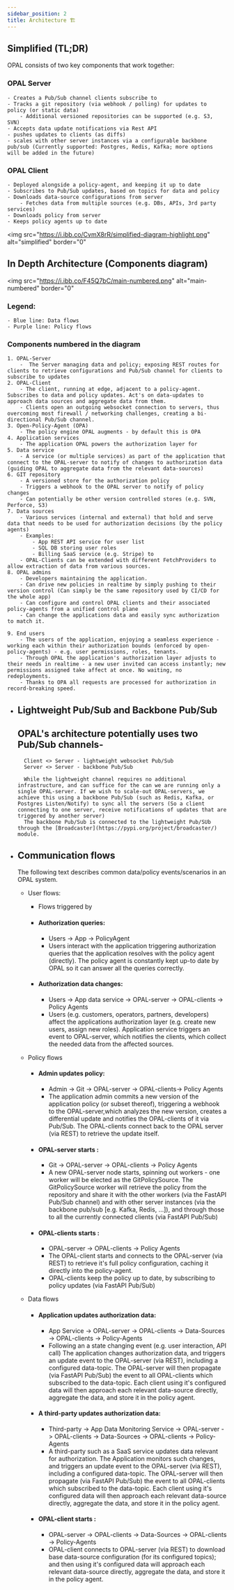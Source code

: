 ```yaml
---
sidebar_position: 2
title: Architecture 🏗️
---
```


## Simplified (TL;DR)

OPAL consists of two key components that work together:

### OPAL Server

    - Creates a Pub/Sub channel clients subscribe to
    - Tracks a git repository (via webhook / polling) for updates to policy (or static data)
        - Additional versioned repositories can be supported (e.g. S3, SVN)
    - Accepts data update notifications via Rest API
    - pushes updates to clients (as diffs)
    - scales with other server instances via a configurable backbone pub/sub (Currently supported: Postgres, Redis, Kafka; more options will be added in the future)

### OPAL Client

    - Deployed alongside a policy-agent, and keeping it up to date
    - Subscribes to Pub/Sub updates, based on topics for data and policy
    - Downloads data-source configurations from server
        - Fetches data from multiple sources (e.g. DBs, APIs, 3rd party services)
    - Downloads policy from server
    - Keeps policy agents up to date

<img
  src="https://i.ibb.co/CvmX8rR/simplified-diagram-highlight.png"
  alt="simplified"
  border="0"
></img>

## In Depth Architecture (Components diagram)

<img
  src="https://i.ibb.co/F45Q7bC/main-numbered.png"
  alt="main-numbered"
  border="0"
></img>

### Legend:

    - Blue line: Data flows
    - Purple line: Policy flows

### Components numbered in the diagram

    1. OPAL-Server
        -  The Server managing data and policy; exposing REST routes for clients to retrieve configurations and Pub/Sub channel for clients to subscribe to updates
    2. OPAL-Client
        - The client, running at edge, adjacent to a policy-agent. Subscribes to data and policy updates. Act's on data-updates to approach data sources and aggregate data from them.
        - Clients open an outgoing websocket connection to servers, thus overcoming most firewall / networking challenges, creating a bi-directional Pub/Sub channel.
    3. Open-Policy-Agent (OPA)
        - The policy engine OPAL augments - by default this is OPA
    4. Application services
        - The application OPAL powers the authorization layer for
    5. Data service
        - A service (or multiple services) as part of the application that connect to the OPAL-server to notify of changes to authorization data (guiding OPAL to aggregate data from the relevant data-sources)
    6. GIT repository
        - A versioned store for the authorization policy
        - Triggers a webhook to the OPAL server to notify of policy changes
        - Can potentially be other version controlled stores (e.g. SVN, Perforce, S3)
    7. Data sources
        - Various services (internal and external) that hold and serve data that needs to be used for authorization decisions (by the policy agents)
        - Examples:
            - App REST API service for user list
            - SQL DB storing user roles
            - Billing SaaS service (e.g. Stripe) to
        - OPAL-Clients can be extended with different FetchProviders to allow extraction of data from various sources.
    8. OPAL admins
        - Developers maintaining the application.
        - Can drive new policies in realtime by simply pushing to their version control (Can simply be the same repository used by CI/CD for the whole app)
        - Can configure and control OPAL clients and their associated policy-agents from a unified control plane
        - Can change the applications data and easily sync authorization to match it.

    9. End users
        - The users of the application, enjoying a seamless experience - working each within their authorization bounds (enforced by open-policy-agents) - e.g. user permissions, roles, tenants.
        - Through OPAL the application's authorization layer adjusts to their needs in realtime - a new user invited can access instantly; new permissions assigned take affect at once. No waiting, no redeployments.
        - Thanks to OPA all requests are processed for authorization in record-breaking speed.

- ## Lightweight Pub/Sub and Backbone Pub/Sub

  ## OPAL's architecture potentially uses two Pub/Sub channels-

        Client <> Server - lightweight websocket Pub/Sub
        Server <> Server - backbone Pub/Sub

        While the lightweight channel requires no additional infrastructure, and can suffice for the can we are running only a single OPAL-server. If we wish to scale-out OPAL-servers, we achieve this using a backbone Pub/Sub (such as Redis, Kafka, or Postgres Listen/Notify) to sync all the servers (So a client connecting to one server, receive notifications of updates that are triggered by another server)
        The backbone Pub/Sub is connected to the lightweight Pub/SUb through the [Broadcaster](https://pypi.org/project/broadcaster/) module.

- ## Communication flows

  The following text describes common data/policy events/scenarios in an OPAL system.

  - User flows:

    - Flows triggered by
    - #### **Authorization queries:**

      - Users -> App -> PolicyAgent
      - Users interact with the application triggering authorization queries that the application resolves with the policy agent (directly). The policy agent is constantly kept up-to date by OPAL so it can answer all the queries correctly.

    - #### **Authorization data changes:**
      - Users -> App data service -> OPAL-server -> OPAL-clients -> Policy Agents
      - Users (e.g. customers, operators, partners, developers) affect the applications authorization layer (e.g. create new users, assign new roles). Application service triggers an event to OPAL-server, which notifies the clients, which collect the needed data from the affected sources.

  - Policy flows

    - #### **Admin updates policy:**

      - Admin -> Git -> OPAL-server -> OPAL-clients-> Policy Agents
      - The application admin commits a new version of the application policy (or subset thereof), triggering a webhook to the OPAL-server,which analyzes the new version, creates a differential update and notifies the OPAL-clients of it via Pub/Sub. The OPAL-clients connect back to the OPAL server (via REST) to retrieve the update itself.

    - #### **OPAL-server starts :**
      - Git -> OPAL-server -> OPAL-clients -> Policy Agents
      - A new OPAL-server node starts, spinning out workers - one worker will be elected as the GitPolicySource. The GitPolicySource worker will retrieve the policy from the repository and share it with the other workers (via the FastAPI Pub/Sub channel) and with other server instances (via the backbone pub/sub [e.g. Kafka, Redis, ...]), and through those to all the currently connected clients (via FastAPI Pub/Sub)
    - #### **OPAL-clients starts :**
      - OPAL-server -> OPAL-clients -> Policy Agents
      - The OPAL-client starts and connects to the OPAL-server (via REST) to retrieve it's full policy configuration, caching it directly into the policy-agent.
      - OPAL-clients keep the policy up to date, by subscribing to policy updates (via FastAPI Pub/Sub)

  - Data flows

    - #### **Application updates authorization data:**

      - App Service -> OPAL-server -> OPAL-clients -> Data-Sources -> OPAL-clients -> Policy-Agents
      - Following an a state changing event (e.g. user interaction, API call) The application changes authorization data, and triggers an update event to the OPAL-server (via REST), including a configured data-topic. The OPAL-server will then propagate (via FastAPI Pub/Sub) the event to all OPAL-clients which subscribed to the data-topic.
        Each client using it's configured data will then approach each relevant data-source directly, aggregate the data, and store it in the policy agent.

    - #### **A third-party updates authorization data:**

      - Third-party -> App Data Monitoring Service -> OPAL-server -> OPAL-clients -> Data-Sources -> OPAL-clients -> Policy-Agents
      - A third-party such as a SaaS service updates data relevant for authorization. The Application monitors such changes, and triggers an update event to the OPAL-server (via REST), including a configured data-topic. The OPAL-server will then propagate (via FastAPI Pub/Sub) the event to all OPAL-clients which subscribed to the data-topic.
        Each client using it's configured data will then approach each relevant data-source directly, aggregate the data, and store it in the policy agent.

    - #### **OPAL-client starts :**
      - OPAL-server -> OPAL-clients -> Data-Sources -> OPAL-clients -> Policy-Agents
      - OPAL-client connects to OPAL-server (via REST) to download base data-source configuration (for its configured topics); and then using it's configured data will approach each relevant data-source directly, aggregate the data, and store it in the policy agent.
